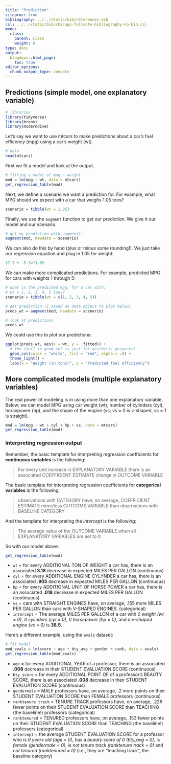 ```yaml
---
title: "Prediction"
citeproc: true
bibliography: ../../static/bib/references.bib
csl: ../../static/bib/chicago-fullnote-bibliography-no-bib.csl
menu: 
  class:
    parent: Class
    weight: 6
type: docs
output:
  blogdown::html_page:
    toc: true
editor_options: 
  chunk_output_type: console
---
```




## Predictions (simple model, one explanatory variable)


```r
# libraries
library(tidyverse)
library(broom)
library(moderndive)
```


Let's say we want to use mtcars to make predictions about a car's fuel efficency (mpg) using a car's weight (wt). 

```r
# data
head(mtcars)
```


First we fit a model and look at the output. 

```r
# fitting a model of mpg ~ weight
mod = lm(mpg ~ wt, data = mtcars)
get_regression_table(mod)
```


Next, we define a scenario we want a prediction for. For example, what MPG should we expect with a car that weighs 1.05 tons? 

```r
scenario = tibble(wt = 1.05)
```


Finally, we use the `augment` function to get our prediction. We give it our model and our scenario. 
```r
# get my prediction with augment()
augment(mod, newdata = scenario)
```

We can also do this by hand (plus or minus some rounding!). We just take our regression equation and plug in 1.05 for weight: 

```r
37.3 + -5.34*1.05
```

We can make more complicated predictions. For example, predicted MPG for cars with weights 1 through 5: 

```r
# what is the predicted mpg, for a car with: 
# wt = 1, 2, 3, 4, 5 tons?
scenario = tibble(wt = c(1, 2, 3, 4, 5))

# get prediction (i saved as data object to plot below)
preds_wt = augment(mod, newdata = scenario)

# look at predictions
preds_wt
```


We could use this to plot our predictions: 

```r
ggplot(preds_wt, aes(x = wt, y = .fitted)) + 
  # the stuff in geom_col is just for aesthetic purposes!
  geom_col(color = "white", fill = "red", alpha = .8) + 
  theme_light() + 
  labs(x = "Weight (in tons)", y = "Predicted fuel efficiency")
```

## More complicated models (multiple explanatory variables)


The real power of modeling is in using more than one explanatory variable. Below, we can model MPG using car weight (wt), number of cylinders (cyl), horsepower (hp), and the shape of the engine (vs; vs = 0 is v-shaped, vs = 1 is straight). 

```r
mod = lm(mpg ~ wt + cyl + hp + vs, data = mtcars)
get_regression_table(mod)
```


### Interpreting regression output

Remember, the basic template for interpreting regression coefficients for **continuous variables** is the following: 

> For every unit increase in EXPLANATORY VARIABLE there is an associated COEFFICIENT ESTIMATE change in OUTCOME VARIABLE


The basic template for interpreting regression coefficients for **categorical variables** is the following: 

> observations with CATEGORY have, on average, COEFFICIENT ESTIMATE more/less OUTCOME VARIABLE than observations with BASELINE CATEGORY

And the template for interpreting the *intercept* is the following: 

> The average value of the OUTCOME VARIABLE when all EXPLANATORY VARIABLES are set to 0

So with our model above: 

```r
get_regression_table(mod)
```


- `wt` = for every ADDITIONAL TON OF WEIGHT a car has, there is an associated **3.18** decrease in expected MILES PER GALLON (continuous)
- `cyl` = for every ADDITIONAL ENGINE CYLYNDER a car has, there is an associated **.905** decrease in expected MILES PER GALLON (continuous)
- `hp` = for every ADDITIONAL UNIT OF HORSE POWER a car has, there is an associated **.018** decrease in expected MILES PER GALLON (continuous)
- `vs` = cars with STRAIGHT ENGINES have, on average, .155 more MILES PER GALLON than cars with V-SHAPED ENGINES. (categorical)
- `intercept` = The average MILES PER GALLON of a car with *0 weight (wt = 0)*, *0 cylinders (cyl = 0)*, *0 horsepower (hp = 0)*, and *a v-shaped engine (vs = 0)* is **38.5**. 


Here's a different example, using the `evals` dataset: 

```r
# fit model
mod_evals = lm(score ~ age + bty_avg + gender + rank, data = evals)
get_regression_table(mod_evals)
```

- `age` = for every ADDITIONAL YEAR of a professor, there is an associated **.008** decrease in their STUDENT EVALUATION SCORE (continuous)
- `bty_score` = for every ADDITIONAL POINT OF of a professor's BEAUTY SCORE, there is an associated **.008** decrease in their STUDENT EVALUATION SCORE (continuous)
- `gendermale` = MALE professors have, on average, .2 more points on their STUDENT EVALUATION SCORE than FEMALE professors (continuous)
- `ranktenure track` = TENURE TRACK professors have, on average, .226 fewer points on their STUDENT EVALUATION SCORE than TEACHING (the baseline!) professors (categorical)
- `ranktenured` = TENURED professors have, on average, .153 fewer points on their STUDENT EVALUATION SCORE than TEACHING (the baseline!) professors (categorical)
- `intercept` = the average STUDENT EVALUATION SCORE for a professor who is *0 years old (age = 0)*, has a *beauty score of 0 (bty_avg = 0)*, is *female (gendermale = 0)*, is *not tenure track (ranktenure track = 0)* and *not tenured (ranktenured = 0)* (i.e., they are "teaching track", the baseline category)